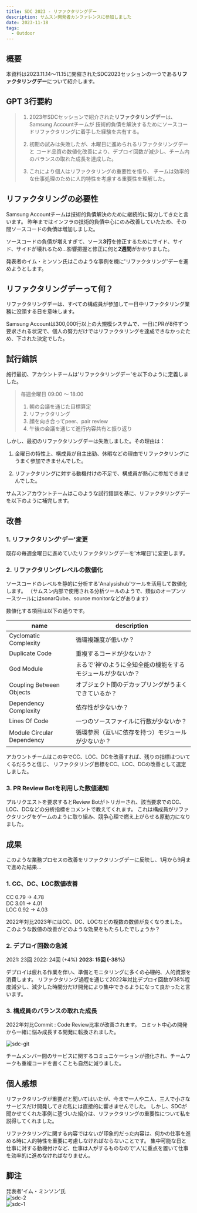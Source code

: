 ```yaml
---
title: SDC 2023 - リファクタリングデー
description: サムスン開発者カンファレンスに参加しました
date: 2023-11-18
tags:
  - Outdoor
---
```


## 概要
本資料は2023.11.14～11.15に開催されたSDC2023セッションの一つである**リファクタリングデー**について紹介します。

## GPT 3行要約
> 1. 2023年SDCセッションで紹介された**リファクタリングデー**は、Samsung Accountチームが
技術的負債を解決するためにソースコードリファクタリングに着手した経験を共有する。
>
> 2. 初期の試みは失敗したが、木曜日に進められるリファクタリングデーと
コード品質の数値化改善により、デプロイ回数が減少し、チーム内のバランスの取れた成長を達成した。
>
> 3. これにより個人はリファクタリングの重要性を悟り、
チームは効率的な仕事処理のために人的特性を考慮する重要性を理解した。

## リファクタリングの必要性
Samsung Accountチームは技術的負債解決のために継続的に努力してきたと言います。
昨年まではインフラの技術的負債中心にのみ改善していたため、その間ソースコードの負債は増加しました。

ソースコードの負債が増えすぎて、ソース**3行**を修正するためにサイド、サイド、サイドが壊れるため...影響把握と修正に何と**2週間**がかかりました。

発表者のイム・ミンソン氏はこのような事例を機に'リファクタリング'デーを進めようとします。

## リファクタリングデーって何？
リファクタリングデーは、すべての構成員が参加して一日中リファクタリング業務に没頭する日を意味します。

Samsung Accountは300,000行以上の大規模システムで、一日にPRが8件ずつ要求される状況で、個人の努力だけではリファクタリングを達成できなかったため、下された決定でした。

## 試行錯誤
施行最初、アカウントチームは'リファクタリングデー'を以下のように定義しました。

> 毎週金曜日 09:00 ～ 18:00  
> 1. 朝の会議を通じた目標算定
> 2. リファクタリング
> 3. 顔を向き合ってpeer、pair review
> 4. 午後の会議を通じて進行内容共有と振り返り

しかし、最初のリファクタリングデーは失敗しました。その理由は：

1. 金曜日の特性上、構成員が自主出勤、休暇などの理由でリファクタリングにうまく参加できませんでした。

2. リファクタリングに対する動機付けの不足で、構成員が熱心に参加できませんでした。

サムスンアカウントチームはこのような試行錯誤を基に、リファクタリングデーを以下のように補完します。

## 改善

### 1. リファクタリング'デー'変更
既存の毎週金曜日に進めていたリファクタリングデーを'木曜日'に変更します。

### 2. リファクタリングレベルの数値化
ソースコードのレベルを静的に分析する'Analysishub'ツールを活用して数値化します。
（サムスン内部で使用される分析ツールのようで、類似のオープンソースツールにはsonarQube、source monitorなどがあります）

数値化する項目は以下の通りです。

| name | description |
| --- | --- |
| Cyclomatic Complexity | 循環複雑度が低いか？ |
| Duplicate Code | 重複するコードが少ないか？ |
| God Module | まるで'神'のように全知全能の機能をするモジュールが少ないか？ |
| Coupling Between Objects | オブジェクト間のデカップリングがうまくできているか？ |
| Dependency Complexity | 依存性が少ないか？ |
| Lines Of Code | 一つのソースファイルに行数が少ないか？ |
| Module Circular Dependency | 循環参照（互いに依存を持つ）モジュールが少ないか？ |

アカウントチームはこの中でCC、LOC、DCを改善すれば、残りの指標はついてくるだろうと信じ、
リファクタリング目標をCC、LOC、DCの改善として選定しました。

### 3. PR Review Botを利用した数値通知
プルリクエストを要求するとReview Botがトリガーされ、該当要求でのCC、LOC、DCなどの分析指標をコメントで教えてくれます。
これは構成員がリファクタリングをゲームのように取り組み、競争心理で燃え上がらせる原動力になりました。

## 成果
このような業務プロセスの改善をリファクタリングデーに反映し、1月から9月まで進めた結果...

### 1. CC、DC、LOC数値改善
CC     0.79 → 4.78  
DC     3.01 → 4.01  
LOC   0.92 → 4.03  

2022年対比2023年にはCC、DC、LOCなどの複数の数値が良くなりました。
このような数値の改善がどのような効果をもたらしたでしょうか？

### 2. デプロイ回数の急減
2021: 23回
2022: 24回 (+4%)
**2023: 15回 (-38%)**

デプロイは疲れる作業を伴い、準備とモニタリングに多くの~~心理的~~、人的資源を消費します。
リファクタリング過程を通じて2022年対比デプロイ回数が38%程度減少し、減少した時間分だけ開発により集中できるようになって良かったと言います。

### 3. 構成員のバランスの取れた成長
2022年対比Commit : Code Review比率が改善されます。
コミット中心の開発から一緒に悩み成長する開発に転換されました。

![sdc-git](/images/sdc2023/sdc-git.png)

チームメンバー間のサービスに関するコミュニケーションが強化され、チームワークも重複コードを書くことも自然に減りました。

## 個人感想
リファクタリングが重要だと聞いてはいたが、今まで一人や二人、三人で小さなサービスだけ開発してきた私には直接的に響きませんでした。
しかし、SDCが聞かせてくれた事例に基づいた紹介は、リファクタリングの重要性について私を説得してくれました。

リファクタリングに関する内容ではないが印象的だった内容は、何かの仕事を進める時に人的特性を重要に考慮しなければならないことです。
集中可能な日と仕事に対する動機付けなど、仕事は人がするものなので'人'に重点を置いて仕事を効率的に進めなければなりません。

## 脚注
発表者'イム・ミンソン'氏  
![sdc-2](/images/sdc2023/sdc-2.jpg)  
![sdc-1](/images/sdc2023/sdc-1.jpg)
